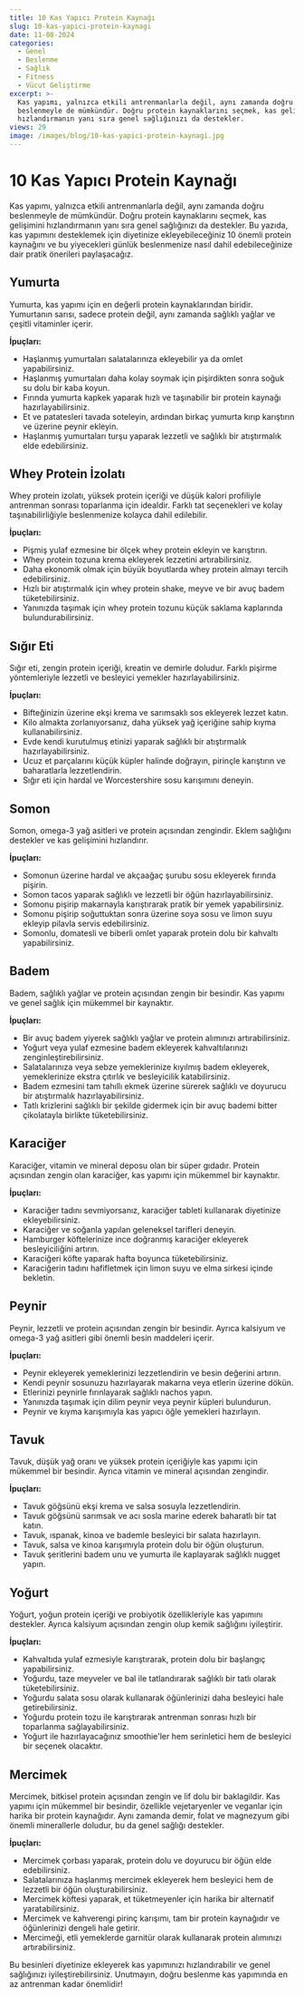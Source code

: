 ```yaml
---
title: 10 Kas Yapıcı Protein Kaynağı
slug: 10-kas-yapici-protein-kaynagi
date: 11-08-2024
categories:
  - Genel
  - Beslenme
  - Sağlık
  - Fitness
  - Vücut Geliştirme
excerpt: >-
  Kas yapımı, yalnızca etkili antrenmanlarla değil, aynı zamanda doğru
  beslenmeyle de mümkündür. Doğru protein kaynaklarını seçmek, kas gelişimini
  hızlandırmanın yanı sıra genel sağlığınızı da destekler.
views: 29
image: /images/blog/10-kas-yapici-protein-kaynagi.jpg
---
```


# 10 Kas Yapıcı Protein Kaynağı

Kas yapımı, yalnızca etkili antrenmanlarla değil, aynı zamanda doğru beslenmeyle de mümkündür. Doğru protein kaynaklarını seçmek, kas gelişimini hızlandırmanın yanı sıra genel sağlığınızı da destekler. Bu yazıda, kas yapımını desteklemek için diyetinize ekleyebileceğiniz 10 önemli protein kaynağını ve bu yiyecekleri günlük beslenmenize nasıl dahil edebileceğinize dair pratik önerileri paylaşacağız.

## Yumurta

Yumurta, kas yapımı için en değerli protein kaynaklarından biridir. Yumurtanın sarısı, sadece protein değil, aynı zamanda sağlıklı yağlar ve çeşitli vitaminler içerir.

**İpuçları:**

- Haşlanmış yumurtaları salatalarınıza ekleyebilir ya da omlet yapabilirsiniz.
- Haşlanmış yumurtaları daha kolay soymak için pişirdikten sonra soğuk su dolu bir kaba koyun.
- Fırında yumurta kapkek yaparak hızlı ve taşınabilir bir protein kaynağı hazırlayabilirsiniz.
- Et ve patatesleri tavada soteleyin, ardından birkaç yumurta kırıp karıştırın ve üzerine peynir ekleyin.
- Haşlanmış yumurtaları turşu yaparak lezzetli ve sağlıklı bir atıştırmalık elde edebilirsiniz.

## Whey Protein İzolatı

Whey protein izolatı, yüksek protein içeriği ve düşük kalori profiliyle antrenman sonrası toparlanma için idealdir. Farklı tat seçenekleri ve kolay taşınabilirliğiyle beslenmenize kolayca dahil edilebilir.

**İpuçları:**

- Pişmiş yulaf ezmesine bir ölçek whey protein ekleyin ve karıştırın.
- Whey protein tozuna krema ekleyerek lezzetini artırabilirsiniz.
- Daha ekonomik olmak için büyük boyutlarda whey protein almayı tercih edebilirsiniz.
- Hızlı bir atıştırmalık için whey protein shake, meyve ve bir avuç badem tüketebilirsiniz.
- Yanınızda taşımak için whey protein tozunu küçük saklama kaplarında bulundurabilirsiniz.

## Sığır Eti

Sığır eti, zengin protein içeriği, kreatin ve demirle doludur. Farklı pişirme yöntemleriyle lezzetli ve besleyici yemekler hazırlayabilirsiniz.

**İpuçları:**

- Bifteğinizin üzerine ekşi krema ve sarımsaklı sos ekleyerek lezzet katın.
- Kilo almakta zorlanıyorsanız, daha yüksek yağ içeriğine sahip kıyma kullanabilirsiniz.
- Evde kendi kurutulmuş etinizi yaparak sağlıklı bir atıştırmalık hazırlayabilirsiniz.
- Ucuz et parçalarını küçük küpler halinde doğrayın, pirinçle karıştırın ve baharatlarla lezzetlendirin.
- Sığır eti için hardal ve Worcestershire sosu karışımını deneyin.

## Somon

Somon, omega-3 yağ asitleri ve protein açısından zengindir. Eklem sağlığını destekler ve kas gelişimini hızlandırır.

**İpuçları:**

- Somonun üzerine hardal ve akçaağaç şurubu sosu ekleyerek fırında pişirin.
- Somon tacos yaparak sağlıklı ve lezzetli bir öğün hazırlayabilirsiniz.
- Somonu pişirip makarnayla karıştırarak pratik bir yemek yapabilirsiniz.
- Somonu pişirip soğuttuktan sonra üzerine soya sosu ve limon suyu ekleyip pilavla servis edebilirsiniz.
- Somonlu, domatesli ve biberli omlet yaparak protein dolu bir kahvaltı yapabilirsiniz.

## Badem

Badem, sağlıklı yağlar ve protein açısından zengin bir besindir. Kas yapımı ve genel sağlık için mükemmel bir kaynaktır.

**İpuçları:**

- Bir avuç badem yiyerek sağlıklı yağlar ve protein alımınızı artırabilirsiniz.
- Yoğurt veya yulaf ezmesine badem ekleyerek kahvaltılarınızı zenginleştirebilirsiniz.
- Salatalarınıza veya sebze yemeklerinize kıyılmış badem ekleyerek, yemeklerinize ekstra çıtırlık ve besleyicilik katabilirsiniz.
- Badem ezmesini tam tahıllı ekmek üzerine sürerek sağlıklı ve doyurucu bir atıştırmalık hazırlayabilirsiniz.
- Tatlı krizlerini sağlıklı bir şekilde gidermek için bir avuç bademi bitter çikolatayla birlikte tüketebilirsiniz.

## Karaciğer

Karaciğer, vitamin ve mineral deposu olan bir süper gıdadır. Protein açısından zengin olan karaciğer, kas yapımı için mükemmel bir kaynaktır.

**İpuçları:**

- Karaciğer tadını sevmiyorsanız, karaciğer tableti kullanarak diyetinize ekleyebilirsiniz.
- Karaciğer ve soğanla yapılan geleneksel tarifleri deneyin.
- Hamburger köftelerinize ince doğranmış karaciğer ekleyerek besleyiciliğini artırın.
- Karaciğeri köfte yaparak hafta boyunca tüketebilirsiniz.
- Karaciğerin tadını hafifletmek için limon suyu ve elma sirkesi içinde bekletin.

## Peynir

Peynir, lezzetli ve protein açısından zengin bir besindir. Ayrıca kalsiyum ve omega-3 yağ asitleri gibi önemli besin maddeleri içerir.

**İpuçları:**

- Peynir ekleyerek yemeklerinizi lezzetlendirin ve besin değerini artırın.
- Kendi peynir sosunuzu hazırlayarak makarna veya etlerin üzerine dökün.
- Etlerinizi peynirle fırınlayarak sağlıklı nachos yapın.
- Yanınızda taşımak için dilim peynir veya peynir küpleri bulundurun.
- Peynir ve kıyma karışımıyla kas yapıcı öğle yemekleri hazırlayın.

## Tavuk

Tavuk, düşük yağ oranı ve yüksek protein içeriğiyle kas yapımı için mükemmel bir besindir. Ayrıca vitamin ve mineral açısından zengindir.

**İpuçları:**

- Tavuk göğsünü ekşi krema ve salsa sosuyla lezzetlendirin.
- Tavuk göğsünü sarımsak ve acı sosla marine ederek baharatlı bir tat katın.
- Tavuk, ıspanak, kinoa ve bademle besleyici bir salata hazırlayın.
- Tavuk, salsa ve kinoa karışımıyla protein dolu bir öğün oluşturun.
- Tavuk şeritlerini badem unu ve yumurta ile kaplayarak sağlıklı nugget yapın.

## Yoğurt

Yoğurt, yoğun protein içeriği ve probiyotik özellikleriyle kas yapımını destekler. Ayrıca kalsiyum açısından zengin olup kemik sağlığını iyileştirir.

**İpuçları:**

- Kahvaltıda yulaf ezmesiyle karıştırarak, protein dolu bir başlangıç yapabilirsiniz.
- Yoğurdu, taze meyveler ve bal ile tatlandırarak sağlıklı bir tatlı olarak tüketebilirsiniz.
- Yoğurdu salata sosu olarak kullanarak öğünlerinizi daha besleyici hale getirebilirsiniz.
- Yoğurdu protein tozu ile karıştırarak antrenman sonrası hızlı bir toparlanma sağlayabilirsiniz.
- Yoğurt ile hazırlayacağınız smoothie'ler hem serinletici hem de besleyici bir seçenek olacaktır.

## Mercimek

Mercimek, bitkisel protein açısından zengin ve lif dolu bir baklagildir. Kas yapımı için mükemmel bir besindir, özellikle vejetaryenler ve veganlar için harika bir protein kaynağıdır. Aynı zamanda demir, folat ve magnezyum gibi önemli minerallerle doludur, bu da genel sağlığı destekler.

**İpuçları:**

- Mercimek çorbası yaparak, protein dolu ve doyurucu bir öğün elde edebilirsiniz.
- Salatalarınıza haşlanmış mercimek ekleyerek hem besleyici hem de lezzetli bir öğün oluşturabilirsiniz.
- Mercimek köftesi yaparak, et tüketmeyenler için harika bir alternatif yaratabilirsiniz.
- Mercimek ve kahverengi pirinç karışımı, tam bir protein kaynağıdır ve öğünlerinizi dengeli hale getirir.
- Mercimeği, etli yemeklerde garnitür olarak kullanarak protein alımınızı artırabilirsiniz.

Bu besinleri diyetinize ekleyerek kas yapımınızı hızlandırabilir ve genel sağlığınızı iyileştirebilirsiniz. Unutmayın, doğru beslenme kas yapımında en az antrenman kadar önemlidir!
